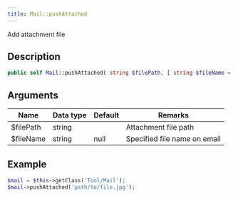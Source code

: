 ```yaml
---
title: Mail::pushAttached
---
```


Add attachment file


## Description

```php
public self Mail::pushAttached( string $filePath, [ string $fileName = null ] )
```

## Arguments

| Name      | Data type | Default | Remarks                      |
| --------- | --------- | ------- | ---------------------------- |
| $filePath | string    |         | Attachment file path         |
| $fileName | string    | null    | Specified file name on email |


## Example

```php title="Controller"
$mail = $this->getClass('Tool/Mail');
$mail->pushAttached('path/to/file.jpg');
```
